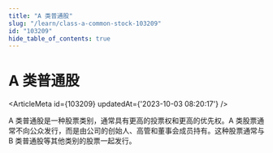 ```yaml
---
title: "A 类普通股"
slug: "/learn/class-a-common-stock-103209"
id: "103209"
hide_table_of_contents: true
---
```



# A 类普通股

<ArticleMeta id={103209} updatedAt={'2023-10-03 08:20:17'} />
<div className='border-solid border-b border-t-0 my-4 border-[var(--ifm-color-gray-300)]' />

A 类普通股是一种股票类别，通常具有更高的投票权和更高的优先权。A 类股票通常不向公众发行，而是由公司的创始人、高管和董事会成员持有。这种股票通常与 B 类普通股等其他类别的股票一起发行。
